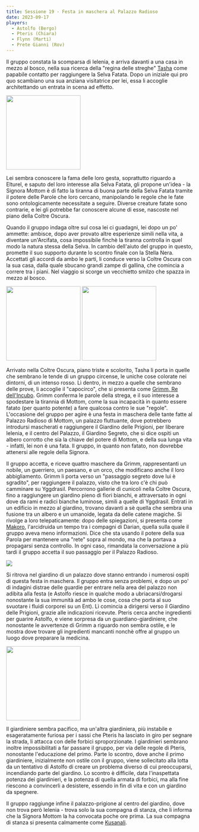 ```yaml
---
title: Sessione 19 - Festa in maschera al Palazzo Radioso
date: 2023-09-17
players:
  - Astolfo (Bergo)
  - Pteris (Chiara)
  - Flynn (Marti)
  - Prete Gianni (Rov)
---
```


Il gruppo constata la scomparsa di Ielenia, e arriva davanti a una casa in mezzo al bosco, nella sua ricerca della "regina delle streghe" [Tasha](../npc/misc#tasha) come papabile contatto per raggiungere la Selva Fatata. Dopo un iniziale qui pro quo scambiano una sua anziana visitatrice per lei, essa li accoglie architettando un entrata in scena ad effetto. 

<Image src="https://images.ctfassets.net/swt2dsco9mfe/24zGpu8o1eFqYuWMJlZ2q2/000b6dcbc4a3c6fdbc9170f3989886ec/324009_1920x1342.jpg?q=70&w=1920" inferSize height="200px" alt="" />

Lei sembra conoscere la fama delle loro gesta, soprattutto riguardo a Elturel, e saputo del loro interesse alla Selva Fatata, gli propone un'idea - la Signora Mottom è di fatto la tiranna di buona parte della Selva Fatata tramite il potere delle Parole che loro cercano, manipolando le regole che le fate sono ontologicamente necessitate a seguire. Diverse creature fatate sono contrarie, e lei gli potrebbe far conoscere alcune di esse, nascoste nel piano della Coltre Oscura. 

Quando il gruppo indaga oltre sul cosa lei ci guadagni, lei dopo un po' ammette: ambisce, dopo aver provato altre esperienze simili nella vita, a diventare un'Arcifata, cosa impossibile finchè la tiranna controlla in quel modo la natura stessa della Selva. In cambio dell'aiuto del gruppo in questo, promette il suo supporto durante lo scontro finale con la Stella Nera. Accettati gli accordi da ambo le parti, li conduce verso la Coltre Oscura con la sua casa, dalla quale sbucano grandi zampe di gallina, che comincia a correre tra i piani. Nel viaggio si scorge un vecchietto smilzo che spazza in mezzo al bosco.

<Image src="https://d.furaffinity.net/art/viktria/1540976274/1540976260.viktria_lets_dance.png" inferSize height="200px" alt="" /> <Image src="https://i.imgur.com/0An1Py4.png" inferSize height="200px" alt="" />

Arrivato nella Coltre Oscura, piano triste e scolorito, Tasha li porta in quelle che sembrano le tende di un gruppo circense, le uniche cose colorate nei dintorni, di un intenso rosso. Lì dentro, in mezzo a quelle che sembrano delle prove, li accoglie il "capocirco", che si presenta come [Grimm, Re dell'Incubo](../npc/fey#grimm-re-dellincubo). Grimm conferma le parole della strega, e il suo interesse a spodestare la tirannia di Mottom, come la sua incapacità in quanto essere fatato (per quanto potente) a fare qualcosa contro le sue "regole". L'occasione del gruppo per agire è una festa in maschera delle tante fatte al Palazzo Radioso di Mottom, un palazzo fluttuante, dove potrebbero introdursi mascherati e raggiungere il Giardino delle Prigioni, per liberare Ielenia, e il centro del Palazzo, il Giardino Segreto, che si dice ospiti un albero corrotto che sia la chiave del potere di Mottom, e della sua lunga vita - infatti, lei non è una fata. Il gruppo, in quanto non fatato, non dovrebbe attenersi alle regole della Signora.

Il gruppo accetta, e riceve quattro maschere da Grimm, rappresentanti un nobile, un guerriero, un paesano, e un orco, che modificano anche il loro abbigliamento. Grimm li porta verso un "passaggio segreto dove lui è sgradito", per raggiungere il palazzo, visto che tra loro c'è chi può camminare su Yggdrasil. Percorrono gallerie di cunicoli nella Coltre Oscura, fino a raggiungere un giardino pieno di fiori bianchi, e attraversato in ogni dove da rami e radici bianche luminose, simili a quelle di Yggdrasil. Entrati in un edificio in mezzo al giardino, trovano davanti a sè quella che sembra una fusione tra un albero e un umanoide, legata da delle catene magiche. Si rivolge a loro telepaticamente: dopo delle spiegazioni, si presenta come [Makoro](../npc/heroes#makoro), l'arcidruida un tempo tra i compagni di Darian, quella sulla quale il gruppo aveva meno informazioni. Dice che sta usando il potere della sua Parola per mantenere una "rete" sopra al mondo, ma che la portava a propagarsi senza controllo. In ogni caso, rimandata la conversazione a più tardi il gruppo accetta il suo passaggio per il Palazzo Radioso.

![](https://i.imgur.com/kRXyuQf.png)

Si ritrova nel giardino di un palazzo dove stanno entrando i numerosi ospiti di questa festa in maschera. Il gruppo entra senza problemi, e dopo un po' di indagini distrae delle guardie per entrare nella area del palazzo non adibita alla festa (e Astolfo riesce in qualche modo a ubriacarsi/drogarsi nonostante la sua immunità ad ambo le cose, cosa che porta al suo svuotare i fluidi corporei su un Ent). Lì comincia a dirigersi verso il Giardino delle Prigioni, grazie alle indicazioni ricevute. Pteris cerca anche ingredienti per guarire Astolfo, e viene sorpresa da un guardiano-giardiniere, che nonostante le avvertenze di Grimm a riguardo non sembra ostile, e le mostra dove trovare gli ingredienti mancanti nonchè offre al gruppo un luogo dove preparare la medicina. 

<Image src="https://i.redd.it/sg08kp38q7q61.jpg" inferSize height="200px" alt="" />

Il giardiniere sembra pacifico, ma un'altra giardiniera, più instabile e esageratamente furiosa per i sassi che Pteris ha lasciato in giro per segnare la strada, li attacca con delle forbici sproporzionate. I giardinieri sembrano inoltre impossibilitati a far passare il gruppo, per via delle regole di Pteris, nonostante l'educazione del primo. Parte lo scontro, dove anche il primo giardiniere, inizialmente non ostile con il gruppo, viene sollecitato alla lotta da un tentativo di Astolfo di creare un problema diverso di cui preoccuparsi, incendiando parte del giardino. Lo scontro è difficile, data l'inaspettata potenza dei giardinieri, e la potenza di quella armata di forbici, ma alla fine riescono a convincerli a desistere, essendo in fin di vita e con un giardino da spegnere.

Il gruppo raggiunge infine il palazzo-prigione al centro del giardino, dove non trova però Ielenia - trova solo la sua compagna di stanza, che li informa che la Signora Mottom la ha convocata poche ore prima. La sua compagna di stanza si presenta calmamente come [Kusanali](../npc/primordial#kusanali).